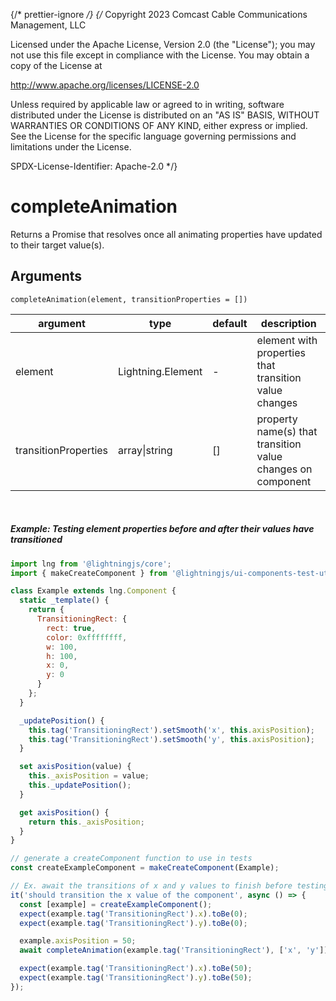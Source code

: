{/* prettier-ignore */}
{/*
Copyright 2023 Comcast Cable Communications Management, LLC

Licensed under the Apache License, Version 2.0 (the "License");
you may not use this file except in compliance with the License.
You may obtain a copy of the License at

http://www.apache.org/licenses/LICENSE-2.0

Unless required by applicable law or agreed to in writing, software
distributed under the License is distributed on an "AS IS" BASIS,
WITHOUT WARRANTIES OR CONDITIONS OF ANY KIND, either express or implied.
See the License for the specific language governing permissions and
limitations under the License.

SPDX-License-Identifier: Apache-2.0
\*/}


<Meta title="Docs / Unit Testing / Test Utils / completeAnimation" />

# completeAnimation

Returns a Promise that resolves once all animating properties have updated to their target value(s).

## Arguments

`completeAnimation(element, transitionProperties = [])`

| argument             | type              | default | description                                                 |
| -------------------- | ----------------- | ------- | ----------------------------------------------------------- |
| element              | Lightning.Element | -       | element with properties that transition value changes       |
| transitionProperties | array\|string     | []      | property name(s) that transition value changes on component |

<br />

##### Example: Testing element properties before and after their values have transitioned

```js
import lng from '@lightningjs/core';
import { makeCreateComponent } from '@lightningjs/ui-components-test-utils';

class Example extends lng.Component {
  static _template() {
    return {
      TransitioningRect: {
        rect: true,
        color: 0xffffffff,
        w: 100,
        h: 100,
        x: 0,
        y: 0
      }
    };
  }

  _updatePosition() {
    this.tag('TransitioningRect').setSmooth('x', this.axisPosition);
    this.tag('TransitioningRect').setSmooth('y', this.axisPosition);
  }

  set axisPosition(value) {
    this._axisPosition = value;
    this._updatePosition();
  }

  get axisPosition() {
    return this._axisPosition;
  }
}

// generate a createComponent function to use in tests
const createExampleComponent = makeCreateComponent(Example);

// Ex. await the transitions of x and y values to finish before testing the result
it('should transition the x value of the component', async () => {
  const [example] = createExampleComponent();
  expect(example.tag('TransitioningRect').x).toBe(0);
  expect(example.tag('TransitioningRect').y).toBe(0);

  example.axisPosition = 50;
  await completeAnimation(example.tag('TransitioningRect'), ['x', 'y']);

  expect(example.tag('TransitioningRect').x).toBe(50);
  expect(example.tag('TransitioningRect').y).toBe(50);
});
```
